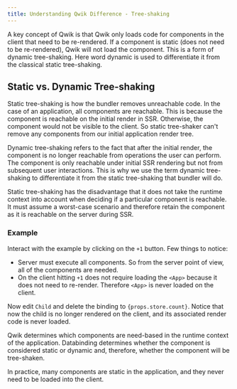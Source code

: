 ```yaml
---
title: Understanding Qwik Difference - Tree-shaking
---
```


A key concept of Qwik is that Qwik only loads code for components in the client that need to be re-rendered. If a component is static (does not need to be re-rendered), Qwik will not load the component. This is a form of dynamic tree-shaking. Here word dynamic is used to differentiate it from the classical static tree-shaking.

## Static vs. Dynamic Tree-shaking

Static tree-shaking is how the bundler removes unreachable code. In the case of an application, all components are reachable. This is because the component is reachable on the initial render in SSR. Otherwise, the component would not be visible to the client. So static tree-shaker can't remove any components from our initial application render tree.

Dynamic tree-shaking refers to the fact that after the initial render, the component is no longer reachable from operations the user can perform. The component is only reachable under initial SSR rendering but not from subsequent user interactions. This is why we use the term dynamic tree-shaking to differentiate it from the static tree-shaking that bundler will do.

Static tree-shaking has the disadvantage that it does not take the runtime context into account when deciding if a particular component is reachable. It must assume a worst-case scenario and therefore retain the component as it is reachable on the server during SSR.

### Example

Interact with the example by clicking on the `+1` button. Few things to notice:

- Server must execute all components. So from the server point of view, all of the components are needed.
- On the client hitting `+1` does not require loading the `<App>` because it does not need to re-render. Therefore `<App>` is never loaded on the client.

Now edit `Child` and delete the binding to `{props.store.count}`. Notice that now the child is no longer rendered on the client, and its associated render code is never loaded.

Qwik determines which components are need-based in the runtime context of the application. Databinding determines whether the component is considered static or dynamic and, therefore, whether the component will be tree-shaken.

In practice, many components are static in the application, and they never need to be loaded into the client.
